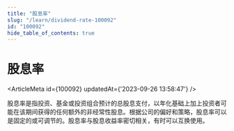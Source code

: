 ```yaml
---
title: "股息率"
slug: "/learn/dividend-rate-100092"
id: "100092"
hide_table_of_contents: true
---
```



# 股息率

<ArticleMeta id={100092} updatedAt={'2023-09-26 13:58:47'} />
<div className='border-solid border-b border-t-0 my-4 border-[var(--ifm-color-gray-300)]' />

股息率是指投资、基金或投资组合预计的总股息支付，以年化基础上加上投资者可能在该期间获得的任何额外的非经常性股息。根据公司的偏好和策略，股息率可以是固定的或可调节的。股息率与股息收益率密切相关，有时可以互换使用。
